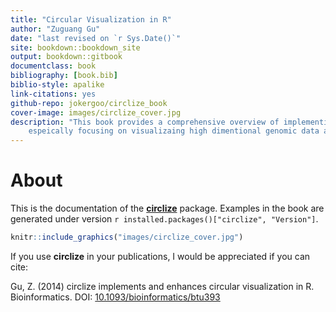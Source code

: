```yaml
--- 
title: "Circular Visualization in R"
author: "Zuguang Gu"
date: "last revised on `r Sys.Date()`"
site: bookdown::bookdown_site
output: bookdown::gitbook
documentclass: book
bibliography: [book.bib]
biblio-style: apalike
link-citations: yes
github-repo: jokergoo/circlize_book
cover-image: images/circlize_cover.jpg
description: "This book provides a comprehensive overview of implementing circular visualization in R by cirlize package,
	espeically focusing on visualizaing high dimentional genomic data and revealing complex relationships by Chord diagram."
---
```


# About {-}

This is the documentation of the
[**circlize**](https://cran.r-project.org/package=circlize) package. Examples
in the book are generated under version `r installed.packages()["circlize", "Version"]`.

```r
knitr::include_graphics("images/circlize_cover.jpg")
```

If you use **circlize** in your publications, I would be appreciated if you can cite:

Gu, Z. (2014) circlize implements and enhances circular visualization in R.
Bioinformatics. DOI:
[10.1093/bioinformatics/btu393](https://doi.org/10.1093/bioinformatics/btu393)
